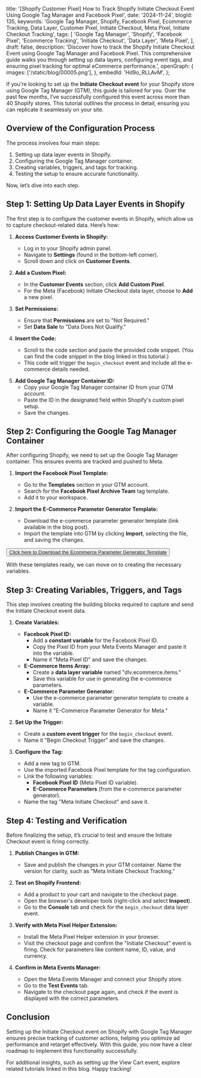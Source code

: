   title:
    '[Shopify Customer Pixel] How to Track Shopify Initiate Checkout Event Using Google Tag Manager and Facebook Pixel',
  date: '2024-11-24',
  blogId: 135,
  keywords:
    'Google Tag Manager, Shopify, Facebook Pixel, Ecommerce Tracking, Data Layer, Customer Pixel, Initiate Checkout, Meta Pixel, Initiate Checkout Tracking',
  tags: [
    'Google Tag Manager',
    'Shopify',
    'Facebook Pixel',
    'Ecommerce Tracking',
    'Initiate Checkout',
    'Data Layer',
    'Meta Pixel',
  ],
  draft: false,
  description:
    'Discover how to track the Shopify Initiate Checkout Event using Google Tag Manager and Facebook Pixel. This comprehensive guide walks you through setting up data layers, configuring event tags, and ensuring pixel tracking for optimal eCommerce performance.',
  openGraph: {
    images: ['/static/blog/00005.png'],
  },
  embedId: 'Hd9o_RLLAvM',
};

<BlogHeader metadata={metadata} />

If you're looking to set up the **Initiate Checkout event** for your Shopify store using Google Tag Manager (GTM), this guide is tailored for you. Over the past few months, I’ve successfully configured this event across more than 40 Shopify stores. This tutorial outlines the process in detail, ensuring you can replicate it seamlessly on your site.

## Overview of the Configuration Process

The process involves four main steps:

1. Setting up data layer events in Shopify.
2. Configuring the Google Tag Manager container.
3. Creating variables, triggers, and tags for tracking.
4. Testing the setup to ensure accurate functionality.

Now, let’s dive into each step.

## Step 1: Setting Up Data Layer Events in Shopify

The first step is to configure the customer events in Shopify, which allow us to capture checkout-related data. Here’s how:

1. **Access Customer Events in Shopify:**

   - Log in to your Shopify admin panel.
   - Navigate to **Settings** (found in the bottom-left corner).
   - Scroll down and click on **Customer Events**.

2. **Add a Custom Pixel:**

   - In the **Customer Events** section, click **Add Custom Pixel**.
   - For the Meta (Facebook) Initiate Checkout data layer, choose to **Add** a new pixel.

3. **Set Permissions:**

   - Ensure that **Permissions** are set to "Not Required."
   - Set **Data Sale** to "Data Does Not Qualify."

4. **Insert the Code:**

   - Scroll to the code section and paste the provided code snippet. (You can find the code snippet in the blog linked in this tutorial.)
   - This code will trigger the `begin_checkout` event and include all the e-commerce details needed.

<DataLayerCodeBlock fileName="begin_checkout.js" />

5. **Add Google Tag Manager Container ID:**
   - Copy your Google Tag Manager container ID from your GTM account.
   - Paste the ID in the designated field within Shopify's custom pixel setup.
   - Save the changes.

## Step 2: Configuring the Google Tag Manager Container

After configuring Shopify, we need to set up the Google Tag Manager container. This ensures events are tracked and pushed to Meta.

1. **Import the Facebook Pixel Template:**

   - Go to the **Templates** section in your GTM account.
   - Search for the **Facebook Pixel Archive Team** tag template.
   - Add it to your workspace.

2. **Import the E-Commerce Parameter Generator Template:**
   - Download the e-commerce parameter generator template (link available in the blog post).
   - Import the template into GTM by clicking **Import**, selecting the file, and saving the changes.

<AuthenticatedLayout>
  <Button className="p-6">
    <a href="/static/templates/Ecommerce-Parameter-Generator.tpl" download>
      Click here to Download the Ecommerce Parameter Generator Template
    </a>
  </Button>
</AuthenticatedLayout>

With these templates ready, we can move on to creating the necessary variables.

## Step 3: Creating Variables, Triggers, and Tags

This step involves creating the building blocks required to capture and send the Initiate Checkout event data.

1. **Create Variables:**

   - **Facebook Pixel ID:**
     - Add a **constant variable** for the Facebook Pixel ID.
     - Copy the Pixel ID from your Meta Events Manager and paste it into the variable.
     - Name it "Meta Pixel ID" and save the changes.
   - **E-Commerce Items Array:**
     - Create a **data layer variable** named "dlv.ecommerce.items."
     - Save this variable for use in generating the e-commerce parameters.
   - **E-Commerce Parameter Generator:**
     - Use the e-commerce parameter generator template to create a variable.
     - Name it "E-Commerce Parameter Generator for Meta."

2. **Set Up the Trigger:**

   - Create a **custom event trigger** for the `begin_checkout` event.
   - Name it "Begin Checkout Trigger" and save the changes.

3. **Configure the Tag:**
   - Add a new tag to GTM.
   - Use the imported Facebook Pixel template for the tag configuration.
   - Link the following variables:
     - **Facebook Pixel ID** (Meta Pixel ID variable).
     - **E-Commerce Parameters** (from the e-commerce parameter generator).
   - Name the tag "Meta Initiate Checkout" and save it.

## Step 4: Testing and Verification

Before finalizing the setup, it’s crucial to test and ensure the Initiate Checkout event is firing correctly.

1. **Publish Changes in GTM:**

   - Save and publish the changes in your GTM container. Name the version for clarity, such as "Meta Initiate Checkout Tracking."

2. **Test on Shopify Frontend:**

   - Add a product to your cart and navigate to the checkout page.
   - Open the browser's developer tools (right-click and select **Inspect**).
   - Go to the **Console** tab and check for the `begin_checkout` data layer event.

3. **Verify with Meta Pixel Helper Extension:**

   - Install the Meta Pixel Helper extension in your browser.
   - Visit the checkout page and confirm the "Initiate Checkout" event is firing. Check for parameters like content name, ID, value, and currency.

4. **Confirm in Meta Events Manager:**
   - Open the Meta Events Manager and connect your Shopify store.
   - Go to the **Test Events** tab.
   - Navigate to the checkout page again, and check if the event is displayed with the correct parameters.

## Conclusion

Setting up the Initiate Checkout event on Shopify with Google Tag Manager ensures precise tracking of customer actions, helping you optimize ad performance and retarget effectively. With this guide, you now have a clear roadmap to implement this functionality successfully.

For additional insights, such as setting up the View Cart event, explore related tutorials linked in this blog. Happy tracking!

